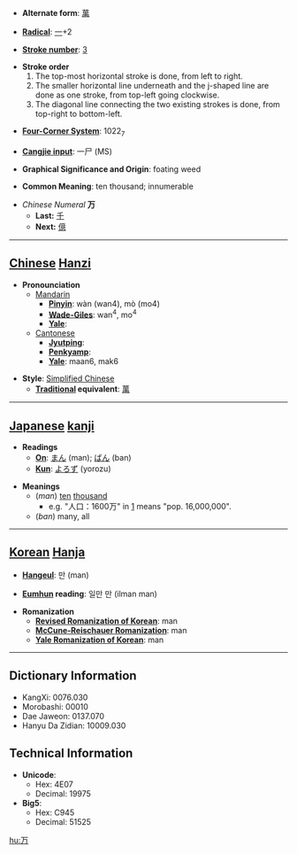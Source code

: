 * '''Alternate form''': [[萬]]

* '''[[Wiktionary:Chinese radical index| Radical]]''': [[Wiktionary:Chinese radical index 一|一]]+2

* '''[[Wiktionary:Chinese total strokes index|Stroke number]]''': [[Wiktionary:Chinese total strokes index 3|3]]

*'''Stroke order'''
*# The top-most horizontal stroke is done, from left to right.
*# The smaller horizontal line underneath and the j-shaped line are done as one stroke, from top-left going clockwise.
*# The diagonal line connecting the two existing strokes is done, from top-right to bottom-left.

* '''[[Wiktionary:Chinese four corner index|Four-Corner System]]''': 1022<sub>7</sub>

* '''[[Wiktionary:Chinese Cangjie index|Cangjie input]]''': 一尸 (MS)

* '''Graphical Significance and Origin''': foating weed

* '''Common Meaning''': ten thousand; innumerable

*''Chinese Numeral'' '''万'''
**'''Last:''' [[千]]
**'''Next:''' [[億]]

----

== [[Chinese]] [[Hanzi]] ==

*'''Pronounciation '''
**[[Mandarin]]
***'''[[Pinyin]]''': wàn (wan4), mò (mo4)
***'''[[Wade-Giles]]''': wan<sup>4</sup>, mo<sup>4</sup>
***'''[[Yale]]''': 
**[[Cantonese]]
***'''[[Jyutping]]''': 
***'''[[Penkyamp]]''': 
***'''[[Yale]]''': maan6, mak6

*'''Style''': [[Simplified Chinese]]
**'''[[traditional Chinese|Traditional]] equivalent''': [[萬]]

----

== [[Japanese]] [[kanji]] ==

*'''Readings'''
**'''[[On]]''': [[まん]] (man); [[ばん]] (ban)
**'''[[Kun]]''': [[よろず]] (yorozu)

*'''Meanings'''
**(''man'') [[ten]] [[thousand]]
***e.g. "人口：1600万" in [http://ja.wikipedia.org/wiki/%E3%82%AA%E3%83%A9%E3%83%B3%E3%83%80] means "pop. 16,000,000".
**(''ban'') many, all

----

== [[Korean]] [[Hanja]] ==

* '''[[Hangeul]]''': 만 (man)

* '''[[Eumhun]] reading''': 일만 만 (ilman man)

* '''Romanization'''
** '''[[Revised Romanization of Korean]]''': man
** '''[[McCune-Reischauer Romanization]]''': man
** '''[[Yale Romanization of Korean]]''': man

----

== Dictionary Information ==

* KangXi: 0076.030
* Morobashi: 00010
* Dae Jaweon: 0137.070
* Hanyu Da Zidian: 10009.030

== Technical Information ==

* '''Unicode''':
** Hex: 4E07
** Decimal: 19975
* '''Big5''':
** Hex: C945
** Decimal: 51525

[[hu:万]]